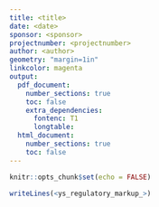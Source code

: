 ```yaml
---
title: <title>
date: <date>
sponsor: <sponsor>
projectnumber: <projectnumber>
author: <author>
geometry: "margin=1in"
linkcolor: magenta
output:
  pdf_document:
    number_sections: true
    toc: false
    extra_dependencies:
      fontenc: T1
      longtable:
  html_document:
    number_sections: true
    toc: false
---
```


```r
knitr::opts_chunk$set(echo = FALSE)
```

```r
writeLines(<ys_regulatory_markup_>)
```
